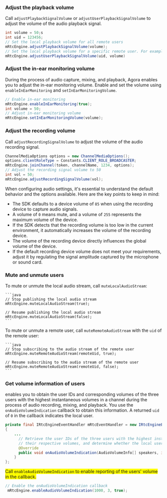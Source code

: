 <PlatformWrapper platform="android">

### Adjust the playback volume
Call `adjustPlaybackSignalVolume` or `adjustUserPlaybackSignalVolume` to adjust the volume of the audio playback signal.

```java
int volume = 50;s
int uid = 123456;
// Set the local playback volume for all remote users 
mRtcEngine.adjustPlaybackSignalVolume(volume);
// Set the local playback volume for a specific remote user. For example, a user with uid=123
mRtcEngine.adjustUserPlaybackSignalVolume(uid, volume)
```

### Adjust the in-ear monitoring volume
During the process of audio capture, mixing, and playback, Agora enables you to adjust the in-ear monitoring volume. Enable and set the volume using `enableInEarMonitoring` and `setInEarMonitoringVolume`.

```java
// Enable in-ear monitoring
mRtcEngine.enableInEarMonitoring(true);
int volume = 50;
// Adjust in-ear monitoring volume
mRtcEngine.setInEarMonitoringVolume(volume);
```

### Adjust the recording volume
Call `adjustRecordingSignalVolume` to adjust the volume of the audio recording signal.

```java
ChannelMediaOptions options = new ChannelMediaOptions();
options.clientRoleType = Constants.CLIENT_ROLE_BROADCASTER;
mRtcEngine.joinChannel(token, channelName, 1234, options);
// Adjust the recording signal volume to 50
int vol = 50;
mRtcEngine.adjustRecordingSignalVolume(vol);
```

When configuring audio settings, it's essential to understand the default behavior and the options available. Here are the key points to keep in mind:

* The SDK defaults to a device volume of `85` when using the recording device to capture audio signals.
* A volume of `0` means mute, and a volume of `255` represents the maximum volume of the device.
* If the SDK detects that the recording volume is too low in the current environment, it automatically increases the volume of the recording device.
* The volume of the recording device directly influences the global volume of the device.
* If the default recording device volume does not meet your requirements, adjust it by regulating the signal amplitude captured by the microphone or sound card.

### Mute and unmute users

To mute or unmute the local audio stream, call `muteLocalAudioStream`:

    ```java
    // Stop publishing the local audio stream
    mRtcEngine.muteLocalAudioStream(true);
    
    // Resume publishing the local audio stream
    mRtcEngine.muteLocalAudioStream(false);
    ```

To mute or unmute a remote user, call `muteRemoteAudioStream` with the `uid` of the remote user:

    ```java
    // Stop subscribing to the audio stream of the remote user
    mRtcEngine.muteRemoteAudioStream(remoteUid, true);

    // Resume subscribing to the audio stream of the remote user
    mRtcEngine.muteRemoteAudioStream(remoteUid, false);
    ```

### Get volume information of users

<Vpd k="SDK"/> enables you to obtain the user IDs and corresponding volumes of the three users with the highest instantaneous volumes in a channel during the process of audio recording, mixing, and playback. You use the `onAudioVolumeIndication` callback to obtain this information. A returned `uid` of `0` in the callback indicates the local user.

```java
private final IRtcEngineEventHandler mRtcEventHandler = new IRtcEngineEventHandler() 
{
    ...
      // Retrieve the user IDs of the three users with the highest instantaneous speaking volume,
      // their respective volumes, and determine whether the local user is speaking.
      @Override
      public void onAudioVolumeIndication(AudioVolumeInfo[] speakers, int totalVolume) {
    }
};
```
<Admonition type="caution" title="Note" style="background-color:yellow">Call `enableAudioVolumeIndication` to enable reporting of the users' volume in the callback.</Admonition>

```java
// Enable the onAudioVolumeIndication callback
 mRtcEngine.enableAudioVolumeIndication(1000, 3, true);
```

</PlatformWrapper>